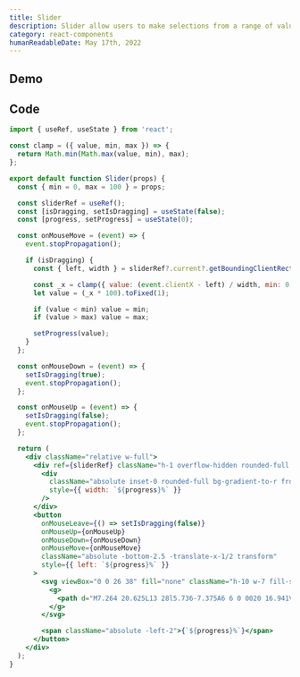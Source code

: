 ```yaml
---
title: Slider
description: Slider allow users to make selections from a range of values.
category: react-components
humanReadableDate: May 17th, 2022
---
```


## Demo

<PostImage src="/images/snippets/slider-demo.png" width={448} height={120} alt="slider-demo" />

## Code

```jsx
import { useRef, useState } from 'react';

const clamp = ({ value, min, max }) => {
  return Math.min(Math.max(value, min), max);
};

export default function Slider(props) {
  const { min = 0, max = 100 } = props;

  const sliderRef = useRef();
  const [isDragging, setIsDragging] = useState(false);
  const [progress, setProgress] = useState(0);

  const onMouseMove = (event) => {
    event.stopPropagation();

    if (isDragging) {
      const { left, width } = sliderRef?.current?.getBoundingClientRect();

      const _x = clamp({ value: (event.clientX - left) / width, min: 0, max: 1 });
      let value = (_x * 100).toFixed(1);

      if (value < min) value = min;
      if (value > max) value = max;

      setProgress(value);
    }
  };

  const onMouseDown = (event) => {
    setIsDragging(true);
    event.stopPropagation();
  };

  const onMouseUp = (event) => {
    setIsDragging(false);
    event.stopPropagation();
  };

  return (
    <div className="relative w-full">
      <div ref={sliderRef} className="h-1 overflow-hidden rounded-full bg-zinc-600">
        <div
          className="absolute inset-0 rounded-full bg-gradient-to-r from-sky-700 via-sky-500 to-sky-800"
          style={{ width: `${progress}%` }}
        />
      </div>
      <button
        onMouseLeave={() => setIsDragging(false)}
        onMouseUp={onMouseUp}
        onMouseDown={onMouseDown}
        onMouseMove={onMouseMove}
        className="absolute -bottom-2.5 -translate-x-1/2 transform"
        style={{ left: `${progress}%` }}
      >
        <svg viewBox="0 0 26 38" fill="none" className="h-10 w-7 fill-sky-500 active:fill-sky-600">
          <g>
            <path d="M7.264 20.625L13 28l5.736-7.375A6 6 0 0020 16.941V6a4 4 0 00-4-4h-6a4 4 0 00-4 4v10.941a6 6 0 001.264 3.684z"></path>
          </g>
        </svg>

        <span className="absolute -left-2">{`${progress}%`}</span>
      </button>
    </div>
  );
}
```

